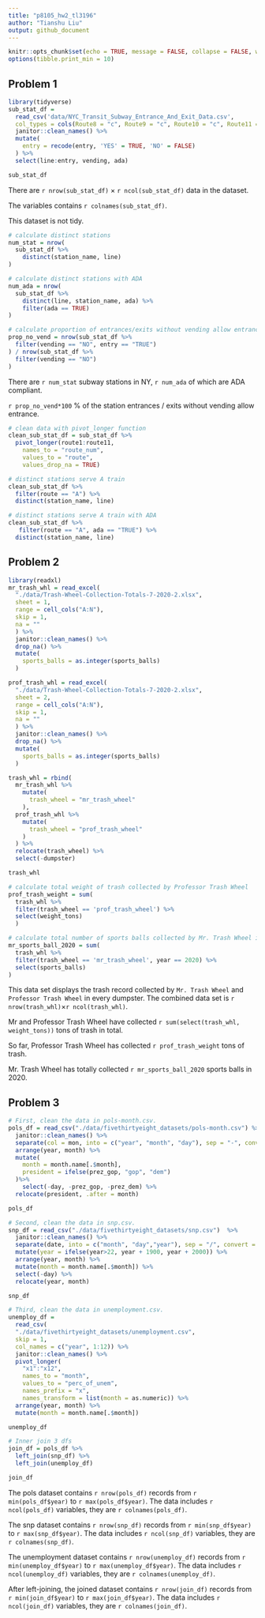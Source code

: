 ```yaml
---
title: "p8105_hw2_tl3196"
author: "Tianshu Liu"
output: github_document
---
```


```r
knitr::opts_chunk$set(echo = TRUE, message = FALSE, collapse = FALSE, warning = FALSE)
options(tibble.print_min = 10)
```

## Problem 1

```r
library(tidyverse)
sub_stat_df = 
  read_csv('data/NYC_Transit_Subway_Entrance_And_Exit_Data.csv',
  col_types = cols(Route8 = "c", Route9 = "c", Route10 = "c", Route11 = "c")) %>%
  janitor::clean_names() %>%
  mutate(
    entry = recode(entry, 'YES' = TRUE, 'NO' = FALSE)
  ) %>%
  select(line:entry, vending, ada)

sub_stat_df
```

There are `r nrow(sub_stat_df)` × `r ncol(sub_stat_df)` data in the dataset.

The variables contains `r colnames(sub_stat_df)`.

This dataset is not tidy.

```r
# calculate distinct stations
num_stat = nrow(
  sub_stat_df %>% 
    distinct(station_name, line)
)

# calculate distinct stations with ADA
num_ada = nrow(
  sub_stat_df %>%
    distinct(line, station_name, ada) %>% 
    filter(ada == TRUE)
)

# calculate proportion of entrances/exits without vending allow entrance
prop_no_vend = nrow(sub_stat_df %>%
  filter(vending == "NO", entry == "TRUE")
) / nrow(sub_stat_df %>%
  filter(vending == "NO")
)
```

There are `r num_stat` subway stations in NY, `r num_ada` of which are ADA compliant.

`r prop_no_vend*100` % of the station entrances / exits without vending allow entrance.

```r
# clean data with pivot_longer function
clean_sub_stat_df = sub_stat_df %>% 
  pivot_longer(route1:route11,
    names_to = "route_num",
    values_to = "route",
    values_drop_na = TRUE)

# distinct stations serve A train
clean_sub_stat_df %>%
  filter(route == "A") %>% 
  distinct(station_name, line)

# distinct stations serve A train with ADA
clean_sub_stat_df %>%
   filter(route == "A", ada == "TRUE") %>% 
  distinct(station_name, line)
```

## Problem 2

```r
library(readxl)
mr_trash_whl = read_excel(
  "./data/Trash-Wheel-Collection-Totals-7-2020-2.xlsx",
  sheet = 1,
  range = cell_cols("A:N"),
  skip = 1,
  na = ""
  ) %>%
  janitor::clean_names() %>%
  drop_na() %>%
  mutate(
    sports_balls = as.integer(sports_balls)
  )

prof_trash_whl = read_excel(
  "./data/Trash-Wheel-Collection-Totals-7-2020-2.xlsx",
  sheet = 2,
  range = cell_cols("A:N"),
  skip = 1,
  na = ""
  ) %>%
  janitor::clean_names() %>%
  drop_na() %>%
  mutate(
    sports_balls = as.integer(sports_balls)
  )
```

```r
trash_whl = rbind(
  mr_trash_whl %>% 
    mutate(
      trash_wheel = "mr_trash_wheel"
    ), 
  prof_trash_whl %>% 
    mutate(
      trash_wheel = "prof_trash_wheel"
    )
  ) %>%
  relocate(trash_wheel) %>%
  select(-dumpster)

trash_whl

# calculate total weight of trash collected by Professor Trash Wheel
prof_trash_weight = sum(
  trash_whl %>%
  filter(trash_wheel == 'prof_trash_wheel') %>%
  select(weight_tons)
  )

# calculate total number of sports balls collected by Mr. Trash Wheel in 2020
mr_sports_ball_2020 = sum(
  trash_whl %>%
  filter(trash_wheel == 'mr_trash_wheel', year == 2020) %>%
  select(sports_balls)
)
```
This data set displays the trash record collected by `Mr. Trash Wheel` and `Professor Trash Wheel` in every dumpster.
The combined data set is ``r nrow(trash_whl)``×``r ncol(trash_whl)``.


Mr and Professor Trash Wheel have collected ``r sum(select(trash_whl, weight_tons))`` tons of trash in total.

So far, Professor Trash Wheel has collected ``r prof_trash_weight`` tons of trash.

Mr. Trash Wheel has totally collected ``r mr_sports_ball_2020`` sports balls in 2020.

## Problem 3

```r
# First, clean the data in pols-month.csv.
pols_df = read_csv("./data/fivethirtyeight_datasets/pols-month.csv") %>%
  janitor::clean_names() %>%
  separate(col = mon, into = c("year", "month", "day"), sep = "-", convert = TRUE) %>%
  arrange(year, month) %>%
  mutate(
    month = month.name[.$month],
    president = ifelse(prez_gop, "gop", "dem")
  )%>%
    select(-day, -prez_gop, -prez_dem) %>%
  relocate(president, .after = month)

pols_df
```

```r
# Second, clean the data in snp.csv. 
snp_df = read_csv("./data/fivethirtyeight_datasets/snp.csv")  %>%
  janitor::clean_names() %>%
  separate(date, into = c("month", "day","year"), sep = "/", convert = TRUE) %>%
  mutate(year = ifelse(year>22, year + 1900, year + 2000)) %>%
  arrange(year, month) %>%
  mutate(month = month.name[.$month]) %>%
  select(-day) %>%
  relocate(year, month)

snp_df
```

```r
# Third, clean the data in unemployment.csv.
unemploy_df = 
  read_csv(
  "./data/fivethirtyeight_datasets/unemployment.csv",
  skip = 1,
  col_names = c("year", 1:12)) %>%
  janitor::clean_names() %>%
  pivot_longer(
    "x1":"x12", 
    names_to = "month", 
    values_to = "perc_of_unem", 
    names_prefix = "x",
    names_transform = list(month = as.numeric)) %>%
  arrange(year, month) %>%
  mutate(month = month.name[.$month]) 

unemploy_df
```

```r
# Inner join 3 dfs
join_df = pols_df %>%
  left_join(snp_df) %>%
  left_join(unemploy_df)

join_df
```

The pols dataset contains ``r nrow(pols_df)`` records from ``r min(pols_df$year)`` to ``r max(pols_df$year)``.
The data includes ``r ncol(pols_df)`` variables, they are ``r colnames(pols_df)``. 

The snp dataset contains ``r nrow(snp_df)`` records from ``r min(snp_df$year)`` to ``r max(snp_df$year)``.
The data includes ``r ncol(snp_df)`` variables, they are ``r colnames(snp_df)``. 

The unemployment dataset contains ``r nrow(unemploy_df)`` records from ``r min(unemploy_df$year)`` to ``r max(unemploy_df$year)``.
The data includes ``r ncol(unemploy_df)`` variables, they are ``r colnames(unemploy_df)``. 

After left-joining, the joined dataset contains ``r nrow(join_df)`` records from ``r min(join_df$year)`` to ``r max(join_df$year)``.
The data includes ``r ncol(join_df)`` variables, they are ``r colnames(join_df)``. 
